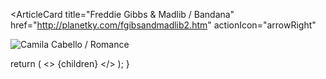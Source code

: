 <ArticleCard
  title="Freddie Gibbs & Madlib / Bandana"
  href="http://planetky.com/fgibsandmadlib2.htm"
  actionIcon="arrowRight"
>

![Camila Cabello / Romance](http://planetky.com/gif/fgibsandmadlib2L.jpg)

</ArticleCard>

  return (
    <>
      {children}
    </>
  );
}